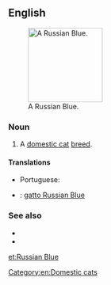 ==English==
[[File:Jasmina.JPG|thumb|right|150px|A Russian Blue.]]
===Noun===
{{en-noun|head=[[Russian]] [[blue|Blue]]}}

# A [[domestic cat]] [[breed]].

====Translations====
{{trans-top}}
* Portuguese: {{t-|pt|azul russo|m}}
{{trans-mid}}
{{trans-bottom}}
{{checktrans-top}}
* {{ttbc|it}}: [[gatto Russian Blue]]
{{trans-mid}}
{{trans-bottom}}

===See also===
* {{pedia}}
* {{commonslite|Category:Russian Blue}}

[[Category:en:Domestic cats]]

[[et:Russian Blue]]